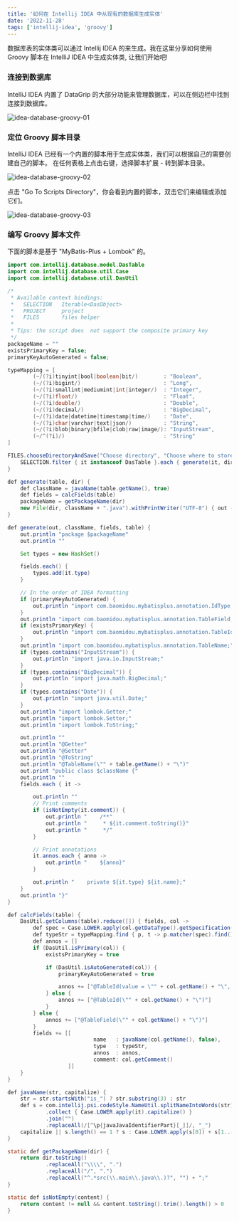 ```yaml
---
title: '如何在 Intellij IDEA 中从现有的数据库生成实体'
date: '2022-11-28'
tags: ['intellij-idea', 'groovy']
---
```


数据库表的实体类可以通过 Intellij IDEA 的来生成。我在这里分享如何使用 Groovy 脚本在 IntelliJ IDEA 中生成实体类, 让我们开始吧!

### 连接到数据库

IntelliJ IDEA 内置了 DataGrip 的大部分功能来管理数据库，可以在侧边栏中找到连接到数据库。

![idea-database-groovy-01](/static/images/blog/idea/idea-database-groovy-01.png)

### 定位 Groovy 脚本目录

IntelliJ IDEA 已经有一个内置的脚本用于生成实体类，我们可以根据自己的需要创建自己的脚本。 在任何表格上点击右键，选择脚本扩展 - 转到脚本目录。

![idea-database-groovy-02](/static/images/blog/idea/idea-database-groovy-02.png)

点击 "Go To Scripts Directory"，你会看到内置的脚本，双击它们来编辑或添加它们。

![idea-database-groovy-03](/static/images/blog/idea/idea-database-groovy-03.png)

### 编写 Groovy 脚本文件

下面的脚本是基于 "MyBatis-Plus + Lombok" 的。

```java
import com.intellij.database.model.DasTable
import com.intellij.database.util.Case
import com.intellij.database.util.DasUtil

/*
 * Available context bindings:
 *   SELECTION   Iterable<DasObject>
 *   PROJECT     project
 *   FILES       files helper
 *
 * Tips: the script does  not support the composite primary key
 */
packageName = ""
existsPrimaryKey = false;
primaryKeyAutoGenerated = false;

typeMapping = [
        (~/(?i)tinyint|bool|boolean|bit/)        : "Boolean",
        (~/(?i)bigint/)                          : "Long",
        (~/(?i)smallint|mediumint|int|integer/)  : "Integer",
        (~/(?i)float/)                           : "Float",
        (~/(?i)double/)                          : "Double",
        (~/(?i)decimal/)                         : "BigDecimal",
        (~/(?i)date|datetime|timestamp|time/)    : "Date",
        (~/(?i)char|varchar|text|json/)          : "String",
        (~/(?i)blob|binary|bfile|clob|raw|image/): "InputStream",
        (~/^(?i)/)                               : "String"
]

FILES.chooseDirectoryAndSave("Choose directory", "Choose where to store generated files") { dir ->
    SELECTION.filter { it instanceof DasTable }.each { generate(it, dir) }
}

def generate(table, dir) {
    def className = javaName(table.getName(), true)
    def fields = calcFields(table)
    packageName = getPackageName(dir)
    new File(dir, className + ".java").withPrintWriter("UTF-8") { out -> generate(out, className, fields, table) }
}

def generate(out, className, fields, table) {
    out.println "package $packageName"
    out.println ""

    Set types = new HashSet()

    fields.each() {
        types.add(it.type)
    }

    // In the order of IDEA formatting
    if (primaryKeyAutoGenerated) {
        out.println "import com.baomidou.mybatisplus.annotation.IdType;"
    }
    out.println "import com.baomidou.mybatisplus.annotation.TableField;"
    if (existsPrimaryKey) {
        out.println "import com.baomidou.mybatisplus.annotation.TableId;"
    }
    out.println "import com.baomidou.mybatisplus.annotation.TableName;"
    if (types.contains("InputStream")) {
        out.println "import java.io.InputStream;"
    }
    if (types.contains("BigDecimal")) {
        out.println "import java.math.BigDecimal;"
    }
    if (types.contains("Date")) {
        out.println "import java.util.Date;"
    }
    out.println "import lombok.Getter;"
    out.println "import lombok.Setter;"
    out.println "import lombok.ToString;"

    out.println ""
    out.println "@Getter"
    out.println "@Setter"
    out.println "@ToString"
    out.println "@TableName(\"" + table.getName() + "\")"
    out.print "public class $className {"
    out.println ""
    fields.each { it ->

        out.println ""
        // Print comments
        if (isNotEmpty(it.comment)) {
            out.println "    /**"
            out.println "     * ${it.comment.toString()}"
            out.println "     */"
        }

        // Print annotations
        it.annos.each { anno ->
            out.println "    ${anno}"
        }

        out.println "    private ${it.type} ${it.name};"
    }
    out.println "}"
}

def calcFields(table) {
    DasUtil.getColumns(table).reduce([]) { fields, col ->
        def spec = Case.LOWER.apply(col.getDataType().getSpecification())
        def typeStr = typeMapping.find { p, t -> p.matcher(spec).find() }.value
        def annos = []
        if (DasUtil.isPrimary(col)) {
            existsPrimaryKey = true

            if (DasUtil.isAutoGenerated(col)) {
                primaryKeyAutoGenerated = true

                annos += ["@TableId(value = \"" + col.getName() + "\", type = IdType.AUTO)"]
            } else {
                annos += ["@TableId(\"" + col.getName() + "\")"]
            }
        } else {
            annos += ["@TableField(\"" + col.getName() + "\")"]
        }
        fields += [[
                           name   : javaName(col.getName(), false),
                           type   : typeStr,
                           annos  : annos,
                           comment: col.getComment()
                   ]]
    }
}

def javaName(str, capitalize) {
    str = str.startsWith("is_") ? str.substring(3) : str
    def s = com.intellij.psi.codeStyle.NameUtil.splitNameIntoWords(str)
            .collect { Case.LOWER.apply(it).capitalize() }
            .join("")
            .replaceAll(/[^\p{javaJavaIdentifierPart}[_]]/, "_")
    capitalize || s.length() == 1 ? s : Case.LOWER.apply(s[0]) + s[1..-1]
}

static def getPackageName(dir) {
    return dir.toString()
            .replaceAll("\\\\", ".")
            .replaceAll("/", ".")
            .replaceAll("^.*src(\\.main\\.java\\.)?", "") + ";"
}

static def isNotEmpty(content) {
    return content != null && content.toString().trim().length() > 0
}
```